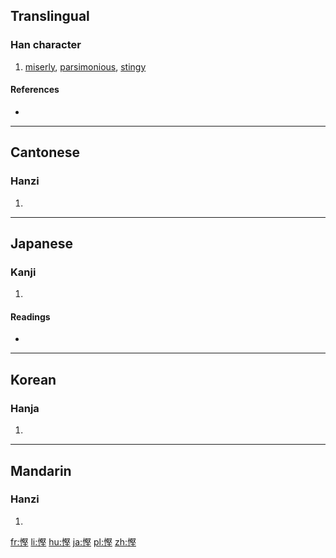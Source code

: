 {{also|悭}}
==Translingual==

===Han character===
{{Han char|rn=61|rad=心|as=11|sn=14|four=9701<sub>4</sub>|canj=心尸水土 (PSEG)|ids=⿰[[忄]][[堅]]}}

# [[miserly]], [[parsimonious]], [[stingy]]

====References====
* {{Han ref|kx=0400.080|dkj=11140|dj=0740.040|hdz=42345.050|uh=6173|ud=24947|bh=E1C7|bd=57799}}

----

==Cantonese==

===Hanzi===
{{yue-hanzi|jyut=|y=han1|sim=悭}}

# {{defn|lang=yue|sort=心11}}

----

==Japanese==

===Kanji===
{{ja-kanji|grade=|rs=心11}}

# {{defn|lang=ja|sort=心11}}

====Readings====
* {{ja-readings|on=[[かん]] (kan), [[けん]] (ken)|kun=[[おしむ]] (oshimu)}}

----

==Korean==

===Hanja===
{{ko-hanja|hangeul=간|eumhun=|rv=gan|mr=kan|y=kan}}

# {{defn|lang=ko|sort=心11}}

----

==Mandarin==

===Hanzi===
{{cmn-hanzi|sim=悭|pin=[[qiān]] ([[qian1]])|wg=ch'ien<sup>1</sup>}}

# {{defn|lang=cmn|sort=心11}}

[[fr:慳]]
[[li:慳]]
[[hu:慳]]
[[ja:慳]]
[[pl:慳]]
[[zh:慳]]